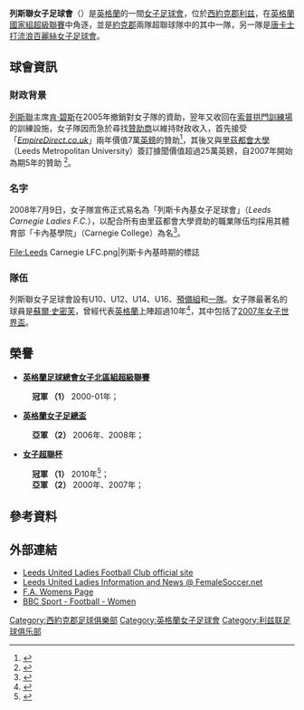{{Update|date=2018年8月}}
{{noteta|G1=足球|G2=英超|G3=FAcup|G4=列斯聯}}
{{Football club infobox 
| clubname = ''Leeds United L.F.C.''
| image    = [[File:Leeds_United_Ladies.png|File:Leeds United Ladies.png]] 
| fullname = Leeds United Ladies Football Club 
| nickname = ''The Whites''、''United'' 
| founded  = 1989 
| ground   = Throstle Nest
| city     = [[利兹|利兹]] 
| capacity = 3,900 （400 個座位） 
| chairman = 史提夫·羅素（Steve Russell）
| manager  = 吉玛·格兰杰（Gemma Grainger）
| league   = [[英格蘭女子足球超級聯賽|英格蘭國家組超級聯賽]] 
| season   = 2009-10 
| position = 第 4 名
| pattern_b1 = | pattern_so1 = _color_3_stripes_yellow 
| leftarm1 = fff | body1 = fff | rightarm1 = fff | shorts1 = fff | socks1 = fff
|pattern_la2=_yellowborder|pattern_b2=_collar|pattern_ra2=_yellow border|pattern_so2=_color_3_stripes_yellow|leftarm2=3300CC|body2=3300CC|rightarm2=3300CC|shorts2=3300CC|socks2=3300CC
|pattern_la3=_bluewhite_cuffs|pattern_b3=_bluesides_arka|pattern_ra3=_bluewhite_cuffs|
  leftarm3=FDE910|body3=FDE910|rightarm3=FDE910|shorts3=FDE910|socks3=FDE910
}}
'''列斯聯女子足球會'''（{{lang-en|'''Leeds United Ladies Football Club'''}}）是[[英格蘭|英格蘭]]的一間[[女子足球|女子]][[足球會|足球會]]，位於[[西約克郡|西約克郡]][[利兹|利兹]]，在[[英格蘭女子足球超級聯賽|英格蘭國家組超級聯賽]]中角逐，並是[[約克郡|約克郡]]兩隊超聯球隊中的其中一隊，另一隊是[[唐卡士打流浪百麗絲女子足球會|唐卡士打流浪百麗絲女子足球會]]。

== 球會資訊 ==
=== 財政背景 ===
[[列斯聯足球會|列斯聯]]主席[[肯·碧斯|肯·碧斯]]在2005年撤銷對女子隊的資助，翌年又收回在[[索普拱門訓練場|索普拱門訓練場]]的訓練設施，女子隊因而急於尋找[[贊助商|贊助商]]以維持財政收入，首先接受「[[Empire_Direct|''EmpireDirect.co.uk'']]」兩年價值7萬[[英鎊|英鎊]]的贊助<ref>{{cite web |url=http://www.thefa.com/Womens/PremierLeague/NewsAndFeatures/Postings/2005/07/Leeds_Ladies_land_lucre.htm |title=Leeds Ladies land lucrative sponsorship deal |accessdate=2006-09-23 |date=22 July 2005 |work=The F.A. |publisher=TheFA.com |archive-date=2008-12-02 |archive-url=https://archive.is/20081202031257/http://www.thefa.com/Womens/PremierLeague/NewsAndFeatures/Postings/2005/07/Leeds_Ladies_land_lucre.htm |dead-url=no }}</ref>，其後又與[[里茲都會大學|里茲都會大學]]（Leeds Metropolitan University）簽訂據聞價值超過25萬英鎊，自2007年開始為期5年的贊助
<ref>{{cite web |url=http://news.bbc.co.uk/sport1/hi/football/women/6929714.stm |title=Leeds Utd women eye bright future |accessdate=2007-08-03 |date=4 August 2007 |work=Tony Leighton |publisher=BBC Sport}}</ref>。

=== 名字 ===
2008年7月9日，女子隊宣佈正式易名為「列斯卡內基女子足球會」（''Leeds Carnegie Ladies F.C.''），以配合所有由里茲都會大學資助的職業隊伍均採用其體育部「卡內基學院」（Carnegie College）為名<ref>{{cite web|url=http://news.bbc.co.uk/sport1/hi/football/women/7496227.stm |title=Leeds women change name of club |accessdate=2008-07-09 |date=9 July 2008 |work=BBC |publisher=BBC.co.uk}}</ref>。

<gallery>
File:Leeds Carnegie LFC.png|列斯卡內基時期的標誌
</gallery>

=== 隊伍 ===
列斯聯女子足球會設有U10、U12、U14、U16、[[reserve_team|預備組]]和[[first_team|一隊]]。女子隊最著名的球員是[[Sue_Smith_(footballer)|蘇爾·史密芙]]，曾經代表[[英格兰女子足球代表队|英格蘭]]上陣超過10年<ref>{{cite web |url=http://www.thefa.com/Womens/EnglandSenior/NewsAndFeatures/Postings/2006/09/Sue_saysits_overdue.htm |title=Sue says it's overdue |accessdate=2006-09-23 |date=21 September 2006 |work=The F.A. |publisher=TheFA.com |archive-date=2008-12-03 |archive-url=https://archive.is/20081203181728/http://www.thefa.com/Womens/EnglandSenior/NewsAndFeatures/Postings/2006/09/Sue_saysits_overdue.htm |dead-url=no }}</ref>，其中包括了[[2007年女子世界盃足球賽|2007年女子世界盃]]。

== 榮譽 ==
* '''[[英格蘭女子足球超級聯賽|英格蘭足球總會女子北區組超級聯賽]]'''
:'''冠軍 （1）''' 2000-01年；
* '''[[英格蘭女子足總盃|英格蘭女子足總盃]]'''
:'''亞軍 （2）''' 2006年、2008年；
* '''[[英格蘭女子超級聯賽盃|女子超聯杯]]'''
:'''冠軍 （1）''' 2010年<ref>{{cite news |language=en |url=http://news.bbc.co.uk/sport2/hi/football/women/8511831.stm |title=Leeds beat Everton to lift the Women's League Cup |publisher=[[BBC|BBC]] Sport |date=2010-02-11 |accessdate=2010-02-12 |archive-date=2019-05-14 |archive-url=https://web.archive.org/web/20190514202619/http://news.bbc.co.uk/sport2/hi/football/women/8511831.stm |dead-url=no }}</ref>；
:'''亞軍 （2）''' 2000年、2007年；

== 參考資料 ==
{{reflist}}

== 外部連結 ==
* [https://web.archive.org/web/20080730024252/http://www.leedsunitedladies.com/ Leeds United Ladies Football Club official site]
* [https://web.archive.org/web/20081212210544/http://www.femalesoccer.net/leeds_united_ladies Leeds United Ladies Information and News @ FemaleSoccer.net]
* [http://www.thefa.com/Womens/ F.A. Womens Page] {{Wayback|url=http://www.thefa.com/Womens/ |date=20201106205544 }}
* [http://news.bbc.co.uk/sport1/hi/football/women/default.stm BBC Sport - Football - Women] {{Wayback|url=http://news.bbc.co.uk/sport1/hi/football/women/default.stm |date=20090118024945 }}

{{Leeds United A.F.C.}}

{{DEFAULTSORT:Leeds United L.F.C.}}
[[Category:西約克郡足球俱樂部|Category:西約克郡足球俱樂部]]
[[Category:英格蘭女子足球會|Category:英格蘭女子足球會]]
[[Category:利兹联足球俱乐部|Category:利兹联足球俱乐部]]